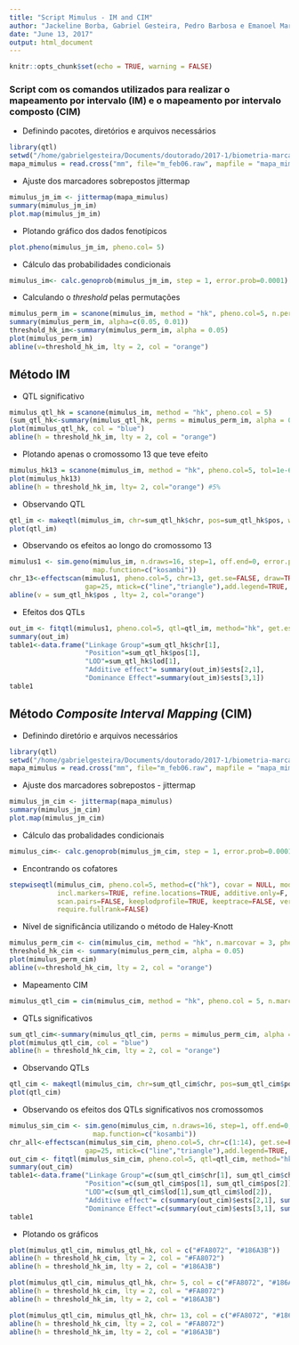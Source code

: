 ```yaml
---
title: "Script Mimulus - IM and CIM"
author: "Jackeline Borba, Gabriel Gesteira, Pedro Barbosa e Emanoel Martins"
date: "June 13, 2017"
output: html_document
---
```


```r
knitr::opts_chunk$set(echo = TRUE, warning = FALSE)
```

### Script com os comandos utilizados para realizar o mapeamento por intervalo (IM) e o mapeamento por intervalo composto (CIM)


* Definindo pacotes, diretórios e arquivos necessários
```r
library(qtl)
setwd("/home/gabrielgesteira/Documents/doutorado/2017-1/biometria-marcadores/lista10")
mapa_mimulus = read.cross("mm", file="m_feb06.raw", mapfile = "mapa_mimulus.map")
```

* Ajuste dos marcadores sobrepostos jittermap
```r
mimulus_jm_im <- jittermap(mapa_mimulus)
summary(mimulus_jm_im)
plot.map(mimulus_jm_im)
```

* Plotando gráfico dos dados fenotípicos
```r
plot.pheno(mimulus_jm_im, pheno.col= 5)
```

* Cálculo das probabilidades condicionais
```r
mimulus_im<- calc.genoprob(mimulus_jm_im, step = 1, error.prob=0.0001)
```

* Calculando o _threshold_ pelas permutações
```r
mimulus_perm_im = scanone(mimulus_im, method = "hk", pheno.col=5, n.perm=1000)
summary(mimulus_perm_im, alpha=c(0.05, 0.01))
threshold_hk_im<-summary(mimulus_perm_im, alpha = 0.05)
plot(mimulus_perm_im)
abline(v=threshold_hk_im, lty = 2, col = "orange")
```

## Método IM

* QTL significativo
```r
mimulus_qtl_hk = scanone(mimulus_im, method = "hk", pheno.col = 5)
(sum_qtl_hk<-summary(mimulus_qtl_hk, perms = mimulus_perm_im, alpha = 0.05, pvalues = TRUE))
plot(mimulus_qtl_hk, col = "blue")
abline(h = threshold_hk_im, lty = 2, col = "orange")
```

* Plotando apenas o cromossomo 13 que teve efeito
```r
mimulus_hk13 = scanone(mimulus_im, method = "hk", pheno.col=5, tol=1e-6, chr = c(13))
plot(mimulus_hk13)
abline(h = threshold_hk_im, lty= 2, col="orange") #5%
```

* Observando QTL
```r
qtl_im <- makeqtl(mimulus_im, chr=sum_qtl_hk$chr, pos=sum_qtl_hk$pos, what="prob")
plot(qtl_im)
```

* Observando os efeitos ao longo do cromossomo 13
```r
mimulus1 <- sim.geno(mimulus_im, n.draws=16, step=1, off.end=0, error.prob=0.0001,
                     map.function=c("kosambi"))
chr_13<-effectscan(mimulus1, pheno.col=5, chr=13, get.se=FALSE, draw=TRUE,
                   gap=25, mtick=c("line","triangle"),add.legend=TRUE, alternate.chrid=FALSE, ylab="Effect", xlab="Linkage group")
abline(v = sum_qtl_hk$pos , lty= 2, col="orange")
```

* Efeitos dos QTLs
```r
out_im <- fitqtl(mimulus1, pheno.col=5, qtl=qtl_im, method="hk", get.ests=TRUE)
summary(out_im)
table1<-data.frame("Linkage Group"=sum_qtl_hk$chr[1],
                   "Position"=sum_qtl_hk$pos[1],
                   "LOD"=sum_qtl_hk$lod[1],
                   "Additive effect"= summary(out_im)$ests[2,1],
                   "Dominance Effect"=summary(out_im)$ests[3,1])
table1
```

## Método _Composite Interval Mapping_ (CIM)

* Definindo diretório e arquivos necessários
```r
library(qtl)
setwd("/home/gabrielgesteira/Documents/doutorado/2017-1/biometria-marcadores/lista10")
mapa_mimulus = read.cross("mm", file="m_feb06.raw", mapfile = "mapa_mimulus.map")
```

* Ajuste dos marcadores sobrepostos - jittermap
```r
mimulus_jm_cim <- jittermap(mapa_mimulus)
summary(mimulus_jm_cim)
plot.map(mimulus_jm_cim)
```

* Cálculo das probalidades condicionais
```r
mimulus_cim<- calc.genoprob(mimulus_jm_cim, step = 1, error.prob=0.0001)
```

* Encontrando os cofatores
```r
stepwiseqtl(mimulus_cim, pheno.col=5, method=c("hk"), covar = NULL, model=c("normal"), 
            incl.markers=TRUE, refine.locations=TRUE, additive.only=F, 
            scan.pairs=FALSE, keeplodprofile=TRUE, keeptrace=FALSE, verbose=TRUE, 
            require.fullrank=FALSE)
```

* Nível de significância utilizando o método de Haley-Knott
```r
mimulus_perm_cim <- cim(mimulus_cim, method = "hk", n.marcovar = 3, pheno.col=5, n.perm=1000)
threshold_hk_cim <- summary(mimulus_perm_cim, alpha = 0.05)
plot(mimulus_perm_cim)
abline(v=threshold_hk_cim, lty = 2, col = "orange")
```

* Mapeamento CIM
```r
mimulus_qtl_cim = cim(mimulus_cim, method = "hk", pheno.col = 5, n.marcovar=3, map.function = "kosambi")
```

* QTLs significativos
```r
sum_qtl_cim<-summary(mimulus_qtl_cim, perms = mimulus_perm_cim, alpha = 0.05, pvalues = TRUE)
plot(mimulus_qtl_cim, col = "blue")
abline(h = threshold_hk_cim, lty = 2, col = "orange")
```

* Observando QTLs
```r
qtl_cim <- makeqtl(mimulus_cim, chr=sum_qtl_cim$chr, pos=sum_qtl_cim$pos, what="prob")
plot(qtl_cim)
```

* Observando os efeitos dos QTLs significativos nos cromossomos
```r
mimulus_sim_cim <- sim.geno(mimulus_cim, n.draws=16, step=1, off.end=0, error.prob=0.0001,
                     map.function=c("kosambi"))
chr_all<-effectscan(mimulus_sim_cim, pheno.col=5, chr=c(1:14), get.se=FALSE, draw=TRUE,
                   gap=25, mtick=c("line","triangle"),add.legend=TRUE, alternate.chrid=FALSE, ylab="Effect", xlab="Linkage group")
out_cim <- fitqtl(mimulus_sim_cim, pheno.col=5, qtl=qtl_cim, method="hk", get.ests=TRUE)
summary(out_cim)
table1<-data.frame("Linkage Group"=c(sum_qtl_cim$chr[1], sum_qtl_cim$chr[2]),
                   "Position"=c(sum_qtl_cim$pos[1], sum_qtl_cim$pos[2]),
                   "LOD"=c(sum_qtl_cim$lod[1],sum_qtl_cim$lod[2]),
                   "Additive effect"= c(summary(out_cim)$ests[2,1], summary(out_cim)$ests[4,1]),
                   "Dominance Effect"=c(summary(out_cim)$ests[3,1], summary(out_cim)$ests[5,1]))
table1
```

* Plotando os gráficos
```r
plot(mimulus_qtl_cim, mimulus_qtl_hk, col = c("#FA8072", "#186A3B"))
abline(h = threshold_hk_cim, lty = 2, col = "#FA8072")
abline(h = threshold_hk_im, lty = 2, col = "#186A3B")

plot(mimulus_qtl_cim, mimulus_qtl_hk, chr= 5, col = c("#FA8072", "#186A3B"))
abline(h = threshold_hk_cim, lty = 2, col = "#FA8072")
abline(h = threshold_hk_im, lty = 2, col = "#186A3B")

plot(mimulus_qtl_cim, mimulus_qtl_hk, chr= 13, col = c("#FA8072", "#186A3B"))
abline(h = threshold_hk_cim, lty = 2, col = "#FA8072")
abline(h = threshold_hk_im, lty = 2, col = "#186A3B")
```